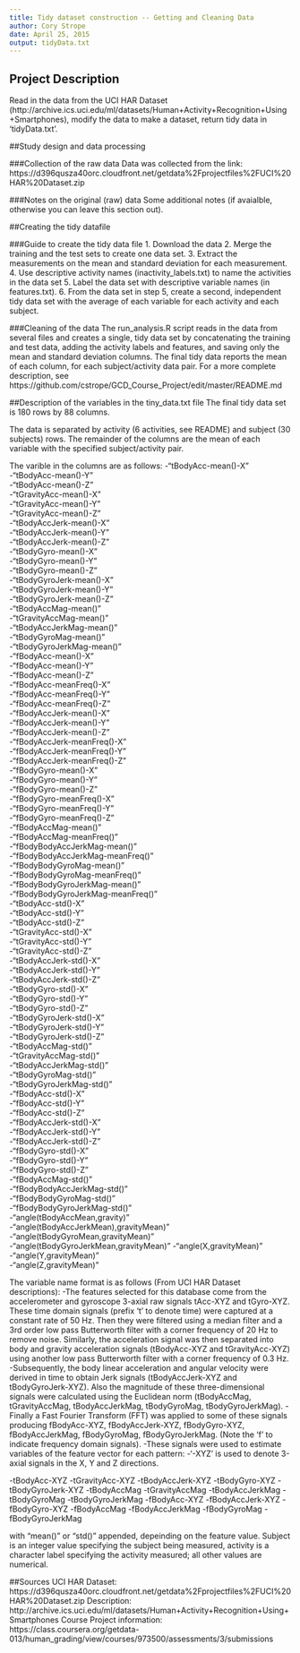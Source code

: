 ```yaml
---
title: Tidy dataset construction -- Getting and Cleaning Data
author: Cory Strope
date: April 25, 2015
output: tidyData.txt
---
```

 
## Project Description
Read in the data from the UCI HAR Dataset (http://archive.ics.uci.edu/ml/datasets/Human+Activity+Recognition+Using+Smartphones), modify the data to make a dataset, return tidy data in 'tidyData.txt'.

##Study design and data processing
 
###Collection of the raw data
Data was collected from the link:
https://d396qusza40orc.cloudfront.net/getdata%2Fprojectfiles%2FUCI%20HAR%20Dataset.zip

###Notes on the original (raw) data 
Some additional notes (if avaialble, otherwise you can leave this section out).
 
##Creating the tidy datafile
 
###Guide to create the tidy data file
1. Download the data
2. Merge the training and the test sets to create one data set.
3. Extract the measurements on the mean and standard deviation for each measurement. 
4. Use descriptive activity names (inactivity_labels.txt) to name the activities in the data set
5. Label the data set with descriptive variable names (in features.txt). 
6. From the data set in step 5, create a second, independent tidy data set with the average of each variable for each activity and each subject.

###Cleaning of the data
The run_analysis.R script reads in the data from several files and creates a single, tidy data set by concatenating the training and test data, adding the activity labels and features, and saving only the mean and standard deviation columns. The final tidy data reports the mean of each column, for each subject/activity data pair. 
For a more complete description, see https://github.com/cstrope/GCD_Course_Project/edit/master/README.md

##Description of the variables in the tiny_data.txt file
The final tidy data set is 180 rows by 88 columns. 

The data is separated by activity (6 activities, see README) and subject (30 subjects) rows. The remainder of the columns are the mean of each variable with the specified subject/activity pair.

The varible in the columns are as follows:
-"tBodyAcc-mean()-X"                    
-"tBodyAcc-mean()-Y"                   
-"tBodyAcc-mean()-Z"                    
-"tGravityAcc-mean()-X"                
-"tGravityAcc-mean()-Y"                 
-"tGravityAcc-mean()-Z"                
-"tBodyAccJerk-mean()-X"               
-"tBodyAccJerk-mean()-Y"               
-"tBodyAccJerk-mean()-Z"               
-"tBodyGyro-mean()-X"                  
-"tBodyGyro-mean()-Y"                  
-"tBodyGyro-mean()-Z"                  
-"tBodyGyroJerk-mean()-X"               
-"tBodyGyroJerk-mean()-Y"              
-"tBodyGyroJerk-mean()-Z"               
-"tBodyAccMag-mean()"                  
-"tGravityAccMag-mean()"                
-"tBodyAccJerkMag-mean()"              
-"tBodyGyroMag-mean()"                  
-"tBodyGyroJerkMag-mean()"             
-"fBodyAcc-mean()-X"                    
-"fBodyAcc-mean()-Y"                   
-"fBodyAcc-mean()-Z"                    
-"fBodyAcc-meanFreq()-X"               
-"fBodyAcc-meanFreq()-Y"                
-"fBodyAcc-meanFreq()-Z"               
-"fBodyAccJerk-mean()-X"                
-"fBodyAccJerk-mean()-Y"               
-"fBodyAccJerk-mean()-Z"                
-"fBodyAccJerk-meanFreq()-X"           
-"fBodyAccJerk-meanFreq()-Y"            
-"fBodyAccJerk-meanFreq()-Z"           
-"fBodyGyro-mean()-X"                   
-"fBodyGyro-mean()-Y"                  
-"fBodyGyro-mean()-Z"                   
-"fBodyGyro-meanFreq()-X"              
-"fBodyGyro-meanFreq()-Y"               
-"fBodyGyro-meanFreq()-Z"              
-"fBodyAccMag-mean()"                   
-"fBodyAccMag-meanFreq()"              
-"fBodyBodyAccJerkMag-mean()"           
-"fBodyBodyAccJerkMag-meanFreq()"      
-"fBodyBodyGyroMag-mean()"              
-"fBodyBodyGyroMag-meanFreq()"         
-"fBodyBodyGyroJerkMag-mean()"          
-"fBodyBodyGyroJerkMag-meanFreq()"     
-"tBodyAcc-std()-X"                     
-"tBodyAcc-std()-Y"                    
-"tBodyAcc-std()-Z"                     
-"tGravityAcc-std()-X"                 
-"tGravityAcc-std()-Y"                  
-"tGravityAcc-std()-Z"                 
-"tBodyAccJerk-std()-X"                 
-"tBodyAccJerk-std()-Y"                
-"tBodyAccJerk-std()-Z"                 
-"tBodyGyro-std()-X"                   
-"tBodyGyro-std()-Y"                    
-"tBodyGyro-std()-Z"                   
-"tBodyGyroJerk-std()-X"                
-"tBodyGyroJerk-std()-Y"               
-"tBodyGyroJerk-std()-Z"                
-"tBodyAccMag-std()"                   
-"tGravityAccMag-std()"                 
-"tBodyAccJerkMag-std()"               
-"tBodyGyroMag-std()"                   
-"tBodyGyroJerkMag-std()"              
-"fBodyAcc-std()-X"                     
-"fBodyAcc-std()-Y"                    
-"fBodyAcc-std()-Z"                     
-"fBodyAccJerk-std()-X"                
-"fBodyAccJerk-std()-Y"                 
-"fBodyAccJerk-std()-Z"                
-"fBodyGyro-std()-X"                    
-"fBodyGyro-std()-Y"                   
-"fBodyGyro-std()-Z"                    
-"fBodyAccMag-std()"                   
-"fBodyBodyAccJerkMag-std()"            
-"fBodyBodyGyroMag-std()"              
-"fBodyBodyGyroJerkMag-std()"           
-"angle(tBodyAccMean,gravity)"         
-"angle(tBodyAccJerkMean),gravityMean)" 
-"angle(tBodyGyroMean,gravityMean)"    
-"angle(tBodyGyroJerkMean,gravityMean)" 
-"angle(X,gravityMean)"                
-"angle(Y,gravityMean)"                  
-"angle(Z,gravityMean)"    

The variable name format is as follows (From UCI HAR Dataset descriptions):
-The features selected for this database come from the accelerometer and gyroscope 3-axial raw signals tAcc-XYZ and tGyro-XYZ. These time domain signals (prefix 't' to denote time) were captured at a constant rate of 50 Hz. Then they were filtered using a median filter and a 3rd order low pass Butterworth filter with a corner frequency of 20 Hz to remove noise. Similarly, the acceleration signal was then separated into body and gravity acceleration signals (tBodyAcc-XYZ and tGravityAcc-XYZ) using another low pass Butterworth filter with a corner frequency of 0.3 Hz.
-Subsequently, the body linear acceleration and angular velocity were derived in time to obtain Jerk signals (tBodyAccJerk-XYZ and tBodyGyroJerk-XYZ). Also the magnitude of these three-dimensional signals were calculated using the Euclidean norm (tBodyAccMag, tGravityAccMag, tBodyAccJerkMag, tBodyGyroMag, tBodyGyroJerkMag).
-Finally a Fast Fourier Transform (FFT) was applied to some of these signals producing fBodyAcc-XYZ, fBodyAccJerk-XYZ, fBodyGyro-XYZ, fBodyAccJerkMag, fBodyGyroMag, fBodyGyroJerkMag. (Note the 'f' to indicate frequency domain signals).
-These signals were used to estimate variables of the feature vector for each pattern:
-'-XYZ' is used to denote 3-axial signals in the X, Y and Z directions.

-tBodyAcc-XYZ
-tGravityAcc-XYZ
-tBodyAccJerk-XYZ
-tBodyGyro-XYZ
-tBodyGyroJerk-XYZ
-tBodyAccMag
-tGravityAccMag
-tBodyAccJerkMag
-tBodyGyroMag
-tBodyGyroJerkMag
-fBodyAcc-XYZ
-fBodyAccJerk-XYZ
-fBodyGyro-XYZ
-fBodyAccMag
-fBodyAccJerkMag
-fBodyGyroMag
-fBodyGyroJerkMag

with "mean()" or "std()" appended, depeinding on the feature value. 
Subject is an integer value specifying the subject being measured, activity is a character label specifying the activity measured; all other values are numerical.

##Sources
UCI HAR Dataset: https://d396qusza40orc.cloudfront.net/getdata%2Fprojectfiles%2FUCI%20HAR%20Dataset.zip
Description: http://archive.ics.uci.edu/ml/datasets/Human+Activity+Recognition+Using+Smartphones 
Course Project information: https://class.coursera.org/getdata-013/human_grading/view/courses/973500/assessments/3/submissions
